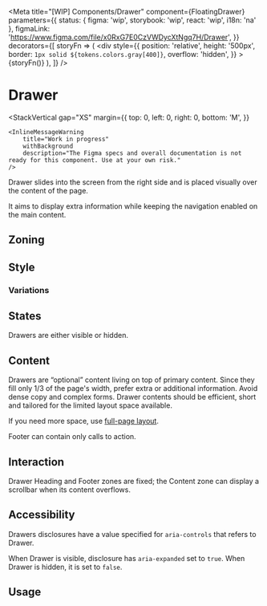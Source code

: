 



<Meta
	title="[WIP] Components/Drawer"
	component={FloatingDrawer}
	parameters={{
		status: { figma: 'wip', storybook: 'wip', react: 'wip', i18n: 'na' },
		figmaLink: 'https://www.figma.com/file/x0RxG7E0CzVWDycXtNgq7H/Drawer',
	}}
	decorators={[
		storyFn => (
			<div
				style={{
					position: 'relative',
					height: '500px',
					border: `1px solid ${tokens.colors.gray[400]}`,
					overflow: 'hidden',
				}}
			>
				{storyFn()}
			</div>
		),
	]}
/>

# Drawer

<StackVertical
	gap="XS"
	margin={{
		top: 0,
		left: 0,
		right: 0,
		bottom: 'M',
	}}
>
	<InlineMessageWarning
		title="Work in progress"
		withBackground
		description="The Figma specs and overall documentation is not ready for this component. Use at your own risk."
	/>
</StackVertical>

Drawer slides into the screen from the right side and is placed visually over the content of the page.

It aims to display extra information while keeping the navigation enabled on the main content.

## Zoning

<FigmaImage
	src="https://www.figma.com/file/qc8oUSyVJM67gSsbTShftt/%F0%9F%93%90-Zoning?node-id=744%3A263"
	alt="zoning image for drawers"
/>

## Style

<FigmaIframe
	light="https://www.figma.com/file/x0RxG7E0CzVWDycXtNgq7H/Drawer?node-id=1%3A83"
	dark="https://www.figma.com/file/x0RxG7E0CzVWDycXtNgq7H/Drawer?node-id=1%3A105"
/>

### Variations

<Canvas withSource="none">
	<Story story={Stories.Simple} height="500px" />
</Canvas>

<Canvas withSource="none">
	<Story story={Stories.WithDisclosure} height="500px" />
</Canvas>

<Canvas withSource="none">
	<Story story={Stories.WithControlledVisibility} height="500px" />
</Canvas>

## States

Drawers are either visible or hidden.

## Content

Drawers are “optional” content living on top of primary content. Since they fill only 1/3 of the page's width, prefer extra or additional information. Avoid dense copy and complex forms. Drawer contents should be efficient, short and tailored for the limited layout space available.

If you need more space, use [full-page layout]().

Footer can contain only calls to action.

## Interaction

Drawer Heading and Footer zones are fixed; the Content zone can display a scrollbar when its content overflows.

## Accessibility

Drawers disclosures have a value specified for `aria-controls` that refers to Drawer.

When Drawer is visible, disclosure has `aria-expanded` set to `true`. When Drawer is hidden, it is set to `false`.

## Usage

<Canvas>
	<Story story={Stories.Usage} height="500px" />
</Canvas>
